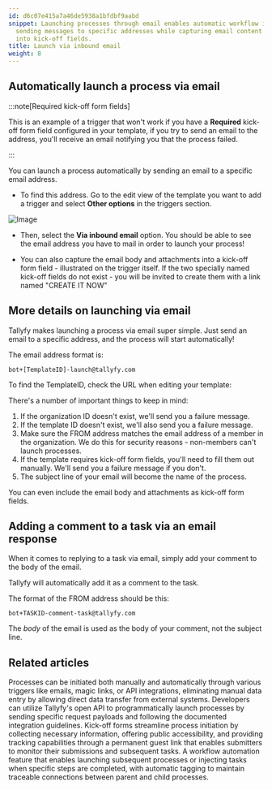```yaml
---
id: d6c07e415a7a46de5938a1bfdbf9aabd
snippet: Launching processes through email enables automatic workflow initiation by
  sending messages to specific addresses while capturing email content and attachments
  into kick-off fields.
title: Launch via inbound email
weight: 8
---
```


## Automatically launch a process via email

:::note[Required kick-off form fields]

This is an example of a trigger that won't work if you have a **Required** kick-off form field configured in your template, if you try to send an email to the address, you'll receive an email notifying you that the process failed.

:::

You can launch a process automatically by sending an email to a specific email address.

- To find this address. Go to the edit view of the template you want to add a trigger and select **Other options** in the triggers section.

![Image](https://screenshots.tallyfy.com/tallyfy%2Fpro%2Fdesktop-light-select-other-options-triggers.png)

- Then, select the **Via inbound email** option. You should be able to see the email address you have to mail in order to launch your process!

- You can also capture the email body and attachments into a kick-off form field - illustrated on the trigger itself. If the two specially named kick-off fields do not exist - you will be invited to create them with a link named "CREATE IT NOW"

## More details on launching via email

Tallyfy makes launching a process via email super simple. Just send an email to a specific address, and the process will start automatically!

The email address format is:

```
bot+[TemplateID]-launch@tallyfy.com
```

To find the TemplateID, check the URL when editing your template:

There's a number of important things to keep in mind:

1. If the organization ID doesn't exist, we'll send you a failure message.
2. If the template ID doesn't exist, we'll also send you a failure message.
3. Make sure the FROM address matches the email address of a member in the organization. We do this for security reasons - non-members can't launch processes.
4. If the template requires kick-off form fields, you'll need to fill them out manually. We'll send you a failure message if you don't.
5. The subject line of your email will become the name of the process.

You can even include the email body and attachments as kick-off form fields.

## Adding a comment to a task via an email response

When it comes to replying to a task via email, simply add your comment to the body of the email.

Tallyfy will automatically add it as a comment to the task.

The format of the FROM address should be this:

```
bot+TASKID-comment-task@tallyfy.com
```

The _body_ of the email is used as the body of your comment, not the subject line.


## Related articles
<CardGrid>
<LinkTitleCard header="<b>Launching > Triggers</b>" href="/products/pro/launching/triggers/" > Processes can be initiated both manually and automatically through various triggers like emails, magic links, or API integrations, eliminating manual data entry by allowing direct data transfer from external systems. </LinkTitleCard>
<LinkTitleCard header="<b>Triggers > Launch via API</b>" href="/products/pro/launching/triggers/via-api/" > Developers can utilize Tallyfy's open API to programmatically launch processes by sending specific request payloads and following the documented integration guidelines. </LinkTitleCard>
<LinkTitleCard header="<b>Triggers > Launch via a kick-off form</b>" href="/products/pro/launching/triggers/kick-off-forms/" > Kick-off forms streamline process initiation by collecting necessary information, offering public accessibility, and providing tracking capabilities through a permanent guest link that enables submitters to monitor their submissions and subsequent tasks. </LinkTitleCard>
<LinkTitleCard header="<b>Launching > Launch another process when a task is completed</b>" href="/products/pro/launching/launch-process-when-task-is-completed/" > A workflow automation feature that enables launching subsequent processes or injecting tasks when specific steps are completed, with automatic tagging to maintain traceable connections between parent and child processes. </LinkTitleCard>
</CardGrid>